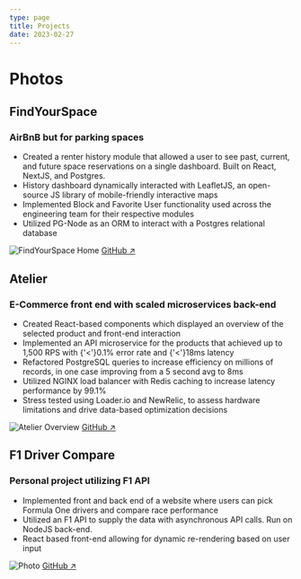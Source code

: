 ```yaml
---
type: page
title: Projects
date: 2023-02-27
---
```


# Photos



## FindYourSpace <GoTelescope className="react-icon" />
### AirBnB but for parking spaces
- Created a renter history module that allowed a user to see past, current, and future space reservations on a single dashboard. Built on React, NextJS, and Postgres.
- History dashboard dynamically interacted with LeafletJS, an open-source JS library of mobile-friendly interactive maps
- Implemented Block and Favorite User functionality used across the engineering team for their respective modules
- Utilized PG-Node as an ORM to interact with a Postgres relational database

<Image
  src="/images/FYS-Home.png"
  alt="FindYourSpace Home"
  width={1125}
  height={750}
  priority
  className="next-image"
/>
[GitHub ↗ ](https://github.com/boc-bulbasaur/FindYourSpace)

## Atelier <AiOutlineShopping className="react-icon" />
### E-Commerce front end with scaled microservices back-end
- Created React-based components which displayed an overview of the selected product and front-end interaction
- Implemented an API microservice for the products that achieved up to 1,500 RPS with {'<'}0.1% error rate and {'<'}18ms latency
- Refactored PostgreSQL queries to increase efficiency on millions of records, in one case improving from a 5 second avg to 8ms
- Utilized NGINX load balancer with Redis caching to increase latency performance by 99.1%
- Stress tested using Loader.io and NewRelic, to assess hardware limitations and drive data-based optimization decisions

<Image
  src="/images/Atelier-Overview.png"
  alt="Atelier Overview"
  width={1125}
  height={750}
  priority
  className="next-image"
/>
[GitHub ↗ ](https://github.com/rpp2204-fec-basilseed/Atelier)

## F1 Driver Compare <FaFlagCheckered className="react-icon" />
### Personal project utilizing F1 API
- Implemented front and back end of a website where users can pick Formula One drivers and compare race performance
- Utilized an F1 API to supply the data with asynchronous API calls. Run on NodeJS back-end.
- React based front-end allowing for dynamic re-rendering based on user input

<Image
  src="/images/F1Compare-Basic.png"
  alt="Photo"
  width={1125}
  height={750}
  priority
  className="next-image"
/>
[GitHub ↗ ](https://github.com/marquezmiko/F1DriverCompare)
